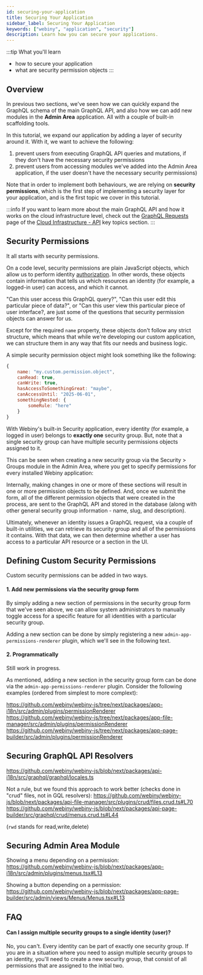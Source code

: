 ```yaml
---
id: securing-your-application
title: Securing Your Application
sidebar_label: Securing Your Application
keywords: ["webiny", "application", "security"]
description: Learn how you can secure your applications.
---
```



:::tip What you'll learn

- how to secure your application
- what are security permission objects
:::

## Overview

In previous two sections, we've seen how we can quickly expand the GraphQL schema of the main GraphQL API, and also how we can add new modules in the **Admin Area** application. All with a couple of built-in scaffolding tools.

In this tutorial, we expand our application by adding a layer of security around it. With it, we want to achieve the following:

1. prevent users from executing GraphQL API queries and mutations, if they don't have the necessary security permissions
2. prevent users from accessing modules we've added into the Admin Area application, if the user doesn't have the necessary security permissions)

Note that in order to implement both behaviours, we are relying on **security permissions**, which is the first step of implementing a security layer for your application, and is the first topic we cover in this tutorial.

:::info
If you want to learn more about the main GraphQL API and how it works on the cloud infrastructure level, check out the [GraphQL Requests](/docs/key-topics/cloud-infrastructure/api/graphql-requests) page of the [Cloud Infrastructure - API](/docs/key-topics/cloud-infrastructure/api/introduction) key topics section.
:::

## Security Permissions

It all starts with security permissions.

On a code level, security permissions are plain JavaScript objects, which allow us to perform identity [authorization](https://en.wikipedia.org/wiki/Authorization). In other words, these objects contain information that tells us which resources an identity (for example, a logged-in user) can access, and which it cannot.

"Can this user access this GraphQL query?", "Can this user edit this particular piece of data?", or "Can this user view this particular piece of user interface?, are just some of the questions that security permission objects can answer for us.

Except for the required `name` property, these objects don't follow any strict structure, which means that while we're developing our custom application, we can structure them in any way that fits our needs and business logic.

A simple security permission object might look something like the following:

```js
{
    name: "my.custom.permission.object",
    canRead: true,
    canWrite: true,
    hasAccessToSomethingGreat: "maybe",
    canAccessUntil: "2025-06-01",
    somethingNested: {
        someRule: "here"
    }
}
```

With Webiny's built-in Security application, every identity (for example, a logged in user) belongs to **exactly one** security group. But, note that a single security group can have multiple security permissions objects assigned to it.

This can be seen when creating a new security group via the Security > Groups module in the Admin Area, where you get to specify permissions for every installed Webiny application:

<CenteredImage alt="Only a Single Security Group Allowed" src={securityGroupsPermissions} />

Internally, making changes in one or more of these sections will result in one or more permission objects to be defined. And, once we submit the form, all of the different permission objects that were created in the process, are sent to the GraphQL API and stored in the database (along with other general security group information - name, slug, and description).

Ultimately, whenever an identity issues a GraphQL request, via a couple of built-in utilities, we can retrieve its security group and all of the permissions it contains. With that data, we can then determine whether a user has access to a particular API resource or a section in the UI.

## Defining Custom Security Permissions

Custom security permissions can be added in two ways.

#### 1. Add new permissions via the security group form
By simply adding a new section of permissions in the security group form that we've seen above, we can allow system administrators to manually toggle access for a specific feature for all identities with a particular security group.

Adding a new section can be done by simply registering a new `admin-app-permissions-renderer` plugin, which we'll see in the following text.

#### 2. Programmatically
Still work in progress.
<!-- If your custom permissions are not too complicated and dynamic, and you don't need the option to toggle them manually, then in some cases, you can also -->

As mentioned, adding a new section in the security group form can be done via the `admin-app-permissions-renderer` plugin. Consider the following examples (ordered from simplest to more complext):

https://github.com/webiny/webiny-js/tree/next/packages/app-i18n/src/admin/plugins/permissionRenderer
https://github.com/webiny/webiny-js/tree/next/packages/app-file-manager/src/admin/plugins/permissionRenderer
https://github.com/webiny/webiny-js/tree/next/packages/app-page-builder/src/admin/plugins/permissionRenderer

## Securing GraphQL API Resolvers

https://github.com/webiny/webiny-js/blob/next/packages/api-i18n/src/graphql/graphql/locales.ts

Not a rule, but we found this approach to work better (checks done in "crud" files, not in GQL resolvers):
https://github.com/webiny/webiny-js/blob/next/packages/api-file-manager/src/plugins/crud/files.crud.ts#L70
https://github.com/webiny/webiny-js/blob/next/packages/api-page-builder/src/graphql/crud/menus.crud.ts#L44

(`rwd` stands for read,write,delete)

## Securing Admin Area Module
Showing a menu depending on a permission:
https://github.com/webiny/webiny-js/blob/next/packages/app-i18n/src/admin/plugins/menus.tsx#L13

Showing a button depending on a permission:
https://github.com/webiny/webiny-js/blob/next/packages/app-page-builder/src/admin/views/Menus/Menus.tsx#L13

## FAQ

#### Can I assign multiple security groups to a single identity (user)?

No, you can't. Every identity can be part of exactly one security group. If you are in a situation where you need to assign multiple security groups to an identity, you'll need to create a new security group, that consist of all permissions that are assigned to the initial two.
